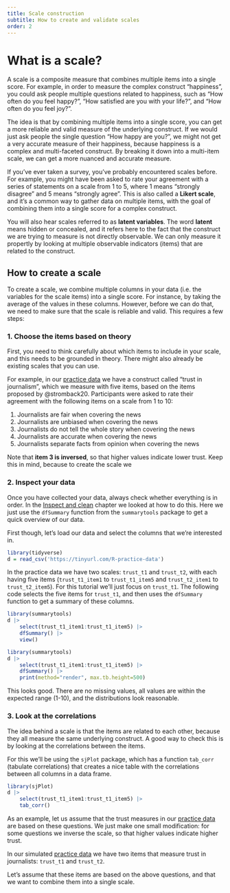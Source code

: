 ```yaml
---
title: Scale construction
subtitle: How to create and validate scales
order: 2
---
```


# What is a scale?

A scale is a composite measure that combines multiple items into a single score.
For example, in order to measure the complex construct "happiness", you could ask people multiple questions related to happiness, such as "How often do you feel happy?", "How satisfied are you with your life?", and "How often do you feel joy?".

The idea is that by combining multiple items into a single score, you can get a more reliable and valid measure of the underlying construct.
If we would just ask people the single question "How happy are you?", we might not get a very accurate measure of their happiness, because happiness is a complex and multi-faceted construct.
By breaking it down into a multi-item scale, we can get a more nuanced and accurate measure.

If you've ever taken a survey, you've probably encountered scales before.
For example, you might have been asked to rate your agreement with a series of statements on a scale from 1 to 5, where 1 means "strongly disagree" and 5 means "strongly agree".
This is also called a **Likert scale**, and it's a common way to gather data on multiple items, with the goal of combining them into a single score for a complex construct.

You will also hear scales referred to as **latent variables**.
The word **latent** means hidden or concealed, and it refers here to the fact that the construct we are trying to measure is not directly observable.
We can only measure it propertly by looking at multiple observable indicators (items) that are related to the construct.

## How to create a scale {#create-scale}

To create a scale, we combine multiple columns in your data (i.e. the variables for the scale items) into a single score.
For instance, by taking the average of the values in these columns.
However, before we can do that, we need to make sure that the scale is reliable and valid.
This requires a few steps:

### 1. Choose the items based on theory

First, you need to think carefully about which items to include in your scale, and this needs to be grounded in theory.
There might also already be existing scales that you can use.

For example, in our [practice data](../data-management/index.qmd#practice-data) we have a construct called "trust in journalism", which we measure with five items, based on the items proposed by @stromback20. Participants were asked to rate their agreement with the following items on a scale from 1 to 10:

1. Journalists are fair when covering the news
2. Journalists are unbiased when covering the news
3. Journalists do not tell the whole story when covering the news
4. Journalists are accurate when covering the news
5. Journalists separate facts from opinion when covering the news

Note that **item 3 is inversed**, so that higher values indicate lower trust.
Keep this in mind, because to create the scale we 

### 2. Inspect your data

Once you have collected your data, always check whether everything is in order. 
In the [Inspect and clean](../data-management/index.qmd#inspect-and-clean) chapter we looked at how to do this.
Here we just use the `dfSummary` function from the `summarytools` package to get a quick overview of our data.

First though, let's load our data and select the columns that we're interested in. 

```r
library(tidyverse)
d = read_csv('https://tinyurl.com/R-practice-data')
```

In the practice data we have two scales: `trust_t1` and `trust_t2`, with each having five items (`trust_t1_item1` to `trust_t1_item5` and `trust_t2_item1` to `trust_t2_item5`).
For this tutorial we'll just focus on `trust_t1`.
The following code selects the five items for `trust_t1`, and then uses the `dfSummary` function to get a summary of these columns.

```r
library(summarytools)
d |> 
    select(trust_t1_item1:trust_t1_item5) |> 
    dfSummary() |>
    view()
```
```r
library(summarytools)
d |> 
    select(trust_t1_item1:trust_t1_item5) |> 
    dfSummary() |>
    print(method="render", max.tb.height=500)
```

This looks good. 
There are no missing values, all values are within the expected range (1-10), and the distributions look reasonable.

### 3. Look at the correlations

The idea behind a scale is that the items are related to each other, because they all measure the same underlying construct.
A good way to check this is by looking at the correlations between the items.

For this we'll be using the `sjPlot` package, which has a function `tab_corr` (tabulate correlations) that creates a nice table with the correlations between all columns in a data frame. 

```r
library(sjPlot)
d |> 
    select(trust_t1_item1:trust_t1_item5) |> 
    tab_corr()
```
 

As an example, let us assume that the trust measures in our [practice data](../data-management/index.qmd#practice-data) are based on these questions.
We just make one small modification: for some questions we inverse the scale, so that higher values indicate higher trust.

In our simulated [practice data](../data-management/index.qmd#practice-data) we have two items that measure trust in journalists: `trust_t1` and `trust_t2`.


Let's assume that these items are based on the above questions, and that we want to combine them into a single scale.
